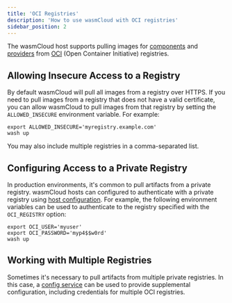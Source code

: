 ```yaml
---
title: 'OCI Registries'
description: 'How to use wasmCloud with OCI registries'
sidebar_position: 2
---
```


The wasmCloud host supports pulling images for [components](/docs/concepts/components) and [providers](/docs/concepts/providers) from [OCI](https://opencontainers.org/) (Open Container Initiative) registries.

## Allowing Insecure Access to a Registry

By default wasmCloud will pull all images from a registry over HTTPS. If you need to pull images from a registry that does not have a valid certificate, you can allow wasmCloud to pull images from that registry by setting the `ALLOWED_INSECURE` environment variable. For example:

```shell
export ALLOWED_INSECURE='myregistry.example.com'
wash up
```
You may also include multiple registries in a comma-separated list.

## Configuring Access to a Private Registry

In production environments, it's common to pull artifacts from a private registry. wasmCloud hosts can configured to authenticate with a private registry using [host configuration](/docs/cli/wasmcloud). For example, the following environment variables can be used to authenticate to the registry specified with the `OCI_REGISTRY` option:

```shell
export OCI_USER='myuser'
export OCI_PASSWORD='myp4$$w0rd'
wash up
```

## Working with Multiple Registries

Sometimes it's necessary to pull artifacts from multiple private registries. In this case, a [config service](/docs/deployment/hosts/config-service) can be used to provide supplemental configuration, including credentials for multiple OCI registries.

